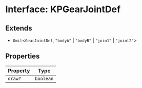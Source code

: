# Interface: KPGearJointDef

## Extends

- `Omit`\<`GearJointDef`, `"bodyA"` \| `"bodyB"` \| `"join1"` \| `"joint2"`\>

## Properties

| Property | Type |
| ------ | ------ |
| `draw?` | `boolean` |
